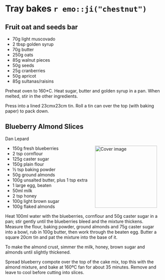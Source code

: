 # Tray bakes `r emo::ji("chestnut")` {-}

## Fruit oat and seeds bar {-}

* 70g light muscovado
* 2 tbsp golden syrup
* 70g butter
* 250g oats
* 85g walnut pieces
* 50g seeds
* 25g cranberries
* 50g apricot
* 85g sultanas/raisins

Preheat oven to 160*C. Heat sugar, butter and golden syrup in a pan. When melted, stir in the other ingredients.

Press into a lined 23cmx23cm tin. Roll a tin can over the top (with baking paper) to pack down.

## Blueberry Almond Slices {-}
Dan Lepard

<img src="images/blueberry-slices.jpg" width="200" alt="Cover image" align="right" style="margin: 0 1em 0 1em" />


* 150g fresh blueberries
* 2 tsp cornflour
* 125g caster sugar
* 150g plain flour
* ½ tsp baking powder
* 50g ground almonds
* 100g unsalted butter, plus 1 tsp extra
* 1 large egg, beaten
* 50ml milk
* 2 tsp honey
* 100g light brown sugar
* 100g flaked almonds

Heat 100ml water with the blueberries, cornflour and 50g caster sugar in a pan; stir gently until the blueberries bleed and the mixture thickens. Measure the flour, baking powder, ground almonds and 75g caster sugar into a bowl, rub in 100g butter, then work through the beaten egg. Butter a square 20cm tin and pat the mixture into the base of it.

To make the almond crust, simmer the milk, honey, brown sugar and almonds until slightly thickened.

Spread blueberry compote over the top of the cake mix, top this with the almond mixture, and bake at 160ºC fan for about 35 minutes. Remove and leave to cool before cutting into slices.

